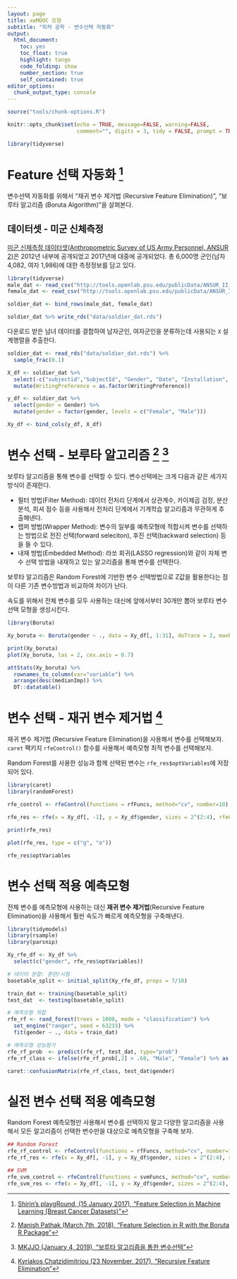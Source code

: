 ```yaml
---
layout: page
title: xwMOOC 모형
subtitle: "피처 공학 - 변수선택 자동화"
output:
  html_document: 
    toc: yes
    toc_float: true
    highlight: tango
    code_folding: show
    number_section: true
    self_contained: true
editor_options: 
  chunk_output_type: console
---
```

 

```r
source("tools/chunk-options.R")

knitr::opts_chunk$set(echo = TRUE, message=FALSE, warning=FALSE,
                      comment="", digits = 3, tidy = FALSE, prompt = TRUE, fig.align = 'center')

library(tidyverse)
```


# Feature 선택 자동화 [^feature-automation] {#feature-selection-automation}

[^feature-automation]: [Shirin's playgRound, (15 January 2017), "Feature Selection in Machine Learning (Breast Cancer Datasets)"](https://shiring.github.io/machine_learning/2017/01/15/rfe_ga_post)

변수선택 자동화를 위해서 "재귀 변수 제거법 (Recursive Feature Elimination)", "보루타 알고리즘 (Boruta Algorithm)"을 살펴본다.

## 데이터셋 - 미군 신체측정 {#feature-selection-dataset}

[미군 신체측정 데이터셋(Anthropometric Survey of US Army Personnel, ANSUR 2)](http://www.openlab.psu.edu/ansur2/)은 2012년 내부에 공개되었고 2017년에 대중에 공개되었다. 
총 6,000명 군인(남자 4,082, 여자 1,986)에 대한 측정정보를 담고 있다.

```r
library(tidyverse)
male_dat <- read_csv("http://tools.openlab.psu.edu/publicData/ANSUR_II_MALE_Public.csv")
female_dat <- read_csv("http://tools.openlab.psu.edu/publicData/ANSUR_II_FEMALE_Public.csv")

soldier_dat <- bind_rows(male_dat, female_dat)

soldier_dat %>% write_rds("data/soldier_dat.rds")
```

다운로드 받은 남녀 데이터를 결합하여 남자군인, 여자군인을 분류하는데 사용되는 `X` 설계행렬을 추출한다.

```r
soldier_dat <- read_rds("data/soldier_dat.rds") %>% 
  sample_frac(0.1)

X_df <- soldier_dat %>% 
  select(-c("subjectid","SubjectId", "Gender", "Date", "Installation",  "Component", "Branch", "PrimaryMOS", "SubjectsBirthLocation",  "SubjectNumericRace", "Ethnicity", "DODRace", "Heightin", "Weightlbs")) %>% 
  mutate(WritingPreference = as.factor(WritingPreference))

y_df <- soldier_dat %>% 
  select(gender = Gender) %>% 
  mutate(gender = factor(gender, levels = c("Female", "Male")))

Xy_df <- bind_cols(y_df, X_df)
```

# 변수 선택 - 보루타 알고리즘 [^datacamp-boruta] [^python-boruta]  {#feature-selection}

[^datacamp-boruta]: [Manish Pathak (March 7th, 2018), "Feature Selection in R with the Boruta R Package"](https://www.datacamp.com/community/tutorials/feature-selection-R-boruta)

[^python-boruta]: [MKJJO (January 4, 2019), "보루타 알고리즘을 통한 변수선택"](https://mkjjo.github.io/python/2019/01/04/boruta.html)

보루타 알고리즘을 통해 변수를 선택할 수 있다. 변수선택에는 크게 다음과 같은 세가지 방식이 존재한다.

- 필터 방법(Filter Method): 데이터 전처리 단계에서 상관계수, 카이제곱 검정, 분산분석, 피셔 점수 등을 사용해서 전처리 단계에서 기계학습 알고리즘과 무관하게 추출해낸다.
- 랩퍼 방법(Wrapper Method): 변수의 일부를 예측모형에 적합시켜 변수를 선택하는 방법으로 전진 선택(forward seleciton), 후진 선택(backward selection) 등을 들 수 있다.
- 내재 방법(Embedded Method): 라쏘 회귀(LASSO regression)와 같이 자체 변수 선택 방법을 내재하고 있는 알고리즘을 통해 변수를 선택한다.

보루타 알고리즘은 Random Forest에 기반한 변수 선택방법으로 Z값을 활용한다는 점이 다른 기존 변수방법과 비교하여 차이가 난다.

속도를 위해서 전체 변수를 모두 사용하는 대신에 앞에서부터 30개만 뽑아 보루타 변수선택 모형을 생성시킨다.

```r
library(Boruta)

Xy_boruta <- Boruta(gender ~ ., data = Xy_df[, 1:31], doTrace = 2, maxRuns = 500)

print(Xy_boruta)
plot(Xy_boruta, las = 2, cex.axis = 0.7)

attStats(Xy_boruta) %>% 
  rownames_to_column(var="variable") %>% 
  arrange(desc(medianImp)) %>% 
  DT::datatable()
```


# 변수 선택 - 재귀 변수 제거법 [^ml-rfe] {#feature-selection-rfe}

[^ml-rfe]: [Kyriakos Chatzidimitriou (23 November, 2017), "Recursive Feature Elimination"](http://ml-tutorials.kyrcha.info/rfe.html)

재귀 변수 제거법 (Recursive Feature Elimination)을 사용해서 변수를 선택해보자.
`caret` 팩키지 `rfeControl()` 함수를 사용해서 예측모형 최적 변수를 선택해보자.

Random Forest를 사용한 성능과 함께 선택된 변수는 `rfe_res$optVariables`에 저장되어 있다.

```r
library(caret)
library(randomForest)

rfe_control <- rfeControl(functions = rfFuncs, method="cv", number=10)

rfe_res <- rfe(x = Xy_df[, -1], y = Xy_df$gender, sizes = 2^(2:4), rfeControl = rfe_control)

print(rfe_res)

plot(rfe_res, type = c("g", "o"))

rfe_res$optVariables
```

# 변수 선택 적용 예측모형 {#feature-selection-rfe-pm}

전체 변수를 예측모형에 사용하는 대신 **재귀 변수 제거법**(Recursive Feature Elimination)을 사용해서 훨씬 속도가 빠르게 예측모형을 구축해낸다.

```r
library(tidymodels)
library(rsample)
library(parsnip)

Xy_rfe_df <- Xy_df %>% 
  select(c("gender", rfe_res$optVariables))

# 데이터 분할: 훈련/시험
basetable_split <- initial_split(Xy_rfe_df, props = 7/10)

train_dat <- training(basetable_split)
test_dat  <- testing(basetable_split)

# 예측모형 적합
rfe_rf <- rand_forest(trees = 1000, mode = "classification") %>%
  set_engine("ranger", seed = 63233) %>% 
  fit(gender ~ ., data = train_dat)

# 예측모형 성능평가
rfe_rf_prob  <- predict(rfe_rf, test_dat, type="prob")
rfe_rf_class <- ifelse(rfe_rf_prob[,2] > .68, "Male", "Female") %>% as.factor()

caret::confusionMatrix(rfe_rf_class, test_dat$gender)
```

# 실전 변수 선택 적용 예측모형 {#feature-selection-rfe-pm-in-practice}

Random Forest 예측모형만 사용해서 변수를 선택하지 말고 다양한 알고리즘을 사용해서 모든 알고리즘이 선택한 변수만을 대상으로 예측모형을 구축해 보자.

```r
## Random Forest
rfe_rf_control <- rfeControl(functions = rfFuncs, method="cv", number=10)
rfe_rf_res <- rfe(x = Xy_df[, -1], y = Xy_df$gender, sizes = 2^(2:4), rfeControl = rfe_rf_control)

## SVM
rfe_svm_control <- rfeControl(functions = svmFuncs, method="cv", number=10)
rfe_svm_res <- rfe(x = Xy_df[, -1], y = Xy_df$gender, sizes = 2^(2:4), rfeControl = rfe_svm_control)
```